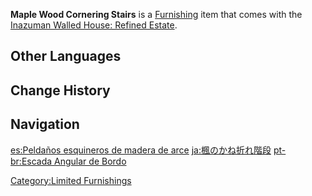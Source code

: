{{Furnishing Infobox
|id             = 364403
|image          = Item Maple Wood Cornering Stairs.png
|category       = Decoration
|subcategory    = Stairs
|quality        = 3
|adeptal_energy = 30
|description    = [[Maple Wood]] stairs built in a corning style. The wood used in constructing this type of staircase has not yet been subjected to the traditional drying treatments. As such, they maintain just the right amount of moisture. It is said that a combination of this and the unique craftsmanship of its surfaces can lead to a soft texture when stepped on that can reduce the fatigue of climbing up and down the stairs.
|source1        = Unlock [[Silken Courtyard]] Realm Layout
}}
'''Maple Wood Cornering Stairs''' is a [[Furnishing]] item that comes with the [[Inazuman Walled House: Refined Estate]].

==Other Languages==
{{Other Languages
|default_hidden = 1
|en      = Maple Wood Cornering Stairs
|zhs     = 枫木转角阶梯
|zhs_rm  = Fēng Mù Zhuǎnjiǎo Jiētī
|zht     = 楓木轉角階梯
|zht_rm  = Fēng Mù Zhuǎnjiǎo Jiētī
|ja      = 楓のかね折れ階段
|ja_rm   = Kaede no Kane Ore Kaidan
|ko      = 단풍나무 측면형 계단
|ko_rm   = Danpungnamu Cheukmyeonhyeong Gyedan
|es      = Peldaños esquineros de madera de arce
|fr      = Escalier d'angle en bois d'érable
|ru      = Угловая лестница из клёна
|th      = บันไดไม้ Maple เข้ามุม
|th_rm   = 
|vi      = Bậc Thang Gỗ Phong Gấp Khúc
|de      = Ecktreppe aus Ahornholz
|id      = Tangga Sudut Kayu Maple
|pt      = Escada Angular de Bordo
|tr      = Akçaağaç Köşe Merdiveni
|it      = Scala ad angolo in legno d'acero
}}

==Change History==
{{Change History|2.2}}

==Navigation==
{{Furnishing Navbox|interior}}
[[Category:Limited Furnishings]]

[[es:Peldaños esquineros de madera de arce]]
[[ja:楓のかね折れ階段]]
[[pt-br:Escada Angular de Bordo]]